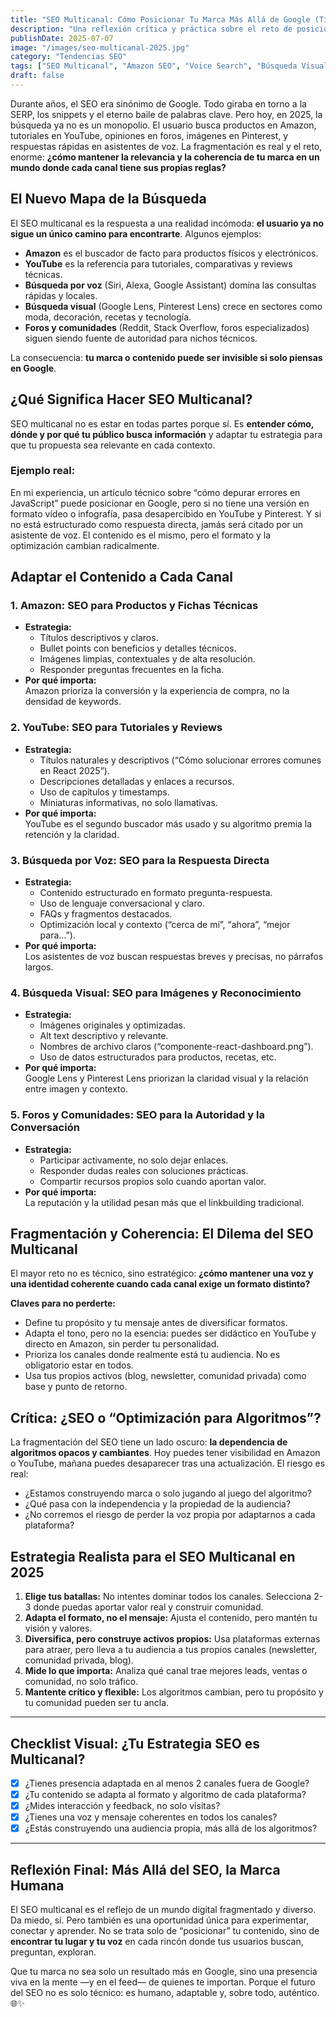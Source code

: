 ```yaml
---
title: "SEO Multicanal: Cómo Posicionar Tu Marca Más Allá de Google (TikTok, Amazon, Voice Search, etc.) 🌐"
description: "Una reflexión crítica y práctica sobre el reto de posicionar una marca y contenido en un ecosistema digital fragmentado, donde cada plataforma tiene sus propias reglas y algoritmos."
publishDate: 2025-07-07
image: "/images/seo-multicanal-2025.jpg"
category: "Tendencias SEO"
tags: ["SEO Multicanal", "Amazon SEO", "Voice Search", "Búsqueda Visual", "Estrategia Digital"]
draft: false
---
```



Durante años, el SEO era sinónimo de Google. Todo giraba en torno a la SERP, los snippets y el eterno baile de palabras clave. Pero hoy, en 2025, la búsqueda ya no es un monopolio. El usuario busca productos en Amazon, tutoriales en YouTube, opiniones en foros, imágenes en Pinterest, y respuestas rápidas en asistentes de voz. La fragmentación es real y el reto, enorme: **¿cómo mantener la relevancia y la coherencia de tu marca en un mundo donde cada canal tiene sus propias reglas?**

## El Nuevo Mapa de la Búsqueda

El SEO multicanal es la respuesta a una realidad incómoda: **el usuario ya no sigue un único camino para encontrarte**. Algunos ejemplos:

- **Amazon** es el buscador de facto para productos físicos y electrónicos.
- **YouTube** es la referencia para tutoriales, comparativas y reviews técnicas.
- **Búsqueda por voz** (Siri, Alexa, Google Assistant) domina las consultas rápidas y locales.
- **Búsqueda visual** (Google Lens, Pinterest Lens) crece en sectores como moda, decoración, recetas y tecnología.
- **Foros y comunidades** (Reddit, Stack Overflow, foros especializados) siguen siendo fuente de autoridad para nichos técnicos.

La consecuencia: **tu marca o contenido puede ser invisible si solo piensas en Google**.

## ¿Qué Significa Hacer SEO Multicanal?

SEO multicanal no es estar en todas partes porque sí. Es **entender cómo, dónde y por qué tu público busca información** y adaptar tu estrategia para que tu propuesta sea relevante en cada contexto.

### Ejemplo real:  
En mi experiencia, un artículo técnico sobre “cómo depurar errores en JavaScript” puede posicionar en Google, pero si no tiene una versión en formato vídeo o infografía, pasa desapercibido en YouTube y Pinterest. Y si no está estructurado como respuesta directa, jamás será citado por un asistente de voz. El contenido es el mismo, pero el formato y la optimización cambian radicalmente.

## Adaptar el Contenido a Cada Canal

### 1. **Amazon: SEO para Productos y Fichas Técnicas**

- **Estrategia:**  
  - Títulos descriptivos y claros.
  - Bullet points con beneficios y detalles técnicos.
  - Imágenes limpias, contextuales y de alta resolución.
  - Responder preguntas frecuentes en la ficha.
- **Por qué importa:**  
  Amazon prioriza la conversión y la experiencia de compra, no la densidad de keywords.

### 2. **YouTube: SEO para Tutoriales y Reviews**

- **Estrategia:**  
  - Títulos naturales y descriptivos (“Cómo solucionar errores comunes en React 2025”).
  - Descripciones detalladas y enlaces a recursos.
  - Uso de capítulos y timestamps.
  - Miniaturas informativas, no solo llamativas.
- **Por qué importa:**  
  YouTube es el segundo buscador más usado y su algoritmo premia la retención y la claridad.

### 3. **Búsqueda por Voz: SEO para la Respuesta Directa**

- **Estrategia:**  
  - Contenido estructurado en formato pregunta-respuesta.
  - Uso de lenguaje conversacional y claro.
  - FAQs y fragmentos destacados.
  - Optimización local y contexto (“cerca de mí”, “ahora”, “mejor para…”).
- **Por qué importa:**  
  Los asistentes de voz buscan respuestas breves y precisas, no párrafos largos.

### 4. **Búsqueda Visual: SEO para Imágenes y Reconocimiento**

- **Estrategia:**  
  - Imágenes originales y optimizadas.
  - Alt text descriptivo y relevante.
  - Nombres de archivo claros (“componente-react-dashboard.png”).
  - Uso de datos estructurados para productos, recetas, etc.
- **Por qué importa:**  
  Google Lens y Pinterest Lens priorizan la claridad visual y la relación entre imagen y contexto.

### 5. **Foros y Comunidades: SEO para la Autoridad y la Conversación**

- **Estrategia:**  
  - Participar activamente, no solo dejar enlaces.
  - Responder dudas reales con soluciones prácticas.
  - Compartir recursos propios solo cuando aportan valor.
- **Por qué importa:**  
  La reputación y la utilidad pesan más que el linkbuilding tradicional.

## Fragmentación y Coherencia: El Dilema del SEO Multicanal

El mayor reto no es técnico, sino estratégico: **¿cómo mantener una voz y una identidad coherente cuando cada canal exige un formato distinto?**

**Claves para no perderte:**

- Define tu propósito y tu mensaje antes de diversificar formatos.
- Adapta el tono, pero no la esencia: puedes ser didáctico en YouTube y directo en Amazon, sin perder tu personalidad.
- Prioriza los canales donde realmente está tu audiencia. No es obligatorio estar en todos.
- Usa tus propios activos (blog, newsletter, comunidad privada) como base y punto de retorno.

## Crítica: ¿SEO o “Optimización para Algoritmos”?

La fragmentación del SEO tiene un lado oscuro: **la dependencia de algoritmos opacos y cambiantes**. Hoy puedes tener visibilidad en Amazon o YouTube, mañana puedes desaparecer tras una actualización. El riesgo es real:

- ¿Estamos construyendo marca o solo jugando al juego del algoritmo?
- ¿Qué pasa con la independencia y la propiedad de la audiencia?
- ¿No corremos el riesgo de perder la voz propia por adaptarnos a cada plataforma?

## Estrategia Realista para el SEO Multicanal en 2025

1. **Elige tus batallas:** No intentes dominar todos los canales. Selecciona 2-3 donde puedas aportar valor real y construir comunidad.
2. **Adapta el formato, no el mensaje:** Ajusta el contenido, pero mantén tu visión y valores.
3. **Diversifica, pero construye activos propios:** Usa plataformas externas para atraer, pero lleva a tu audiencia a tus propios canales (newsletter, comunidad privada, blog).
4. **Mide lo que importa:** Analiza qué canal trae mejores leads, ventas o comunidad, no solo tráfico.
5. **Mantente crítico y flexible:** Los algoritmos cambian, pero tu propósito y tu comunidad pueden ser tu ancla.

---

## Checklist Visual: ¿Tu Estrategia SEO es Multicanal?

- [x] ¿Tienes presencia adaptada en al menos 2 canales fuera de Google?
- [x] ¿Tu contenido se adapta al formato y algoritmo de cada plataforma?
- [x] ¿Mides interacción y feedback, no solo visitas?
- [x] ¿Tienes una voz y mensaje coherentes en todos los canales?
- [x] ¿Estás construyendo una audiencia propia, más allá de los algoritmos?

---

## Reflexión Final: Más Allá del SEO, la Marca Humana

El SEO multicanal es el reflejo de un mundo digital fragmentado y diverso. Da miedo, sí. Pero también es una oportunidad única para experimentar, conectar y aprender. No se trata solo de “posicionar” tu contenido, sino de **encontrar tu lugar y tu voz** en cada rincón donde tus usuarios buscan, preguntan, exploran.

Que tu marca no sea solo un resultado más en Google, sino una presencia viva en la mente —y en el feed— de quienes te importan. Porque el futuro del SEO no es solo técnico: es humano, adaptable y, sobre todo, auténtico. 🌐✨
